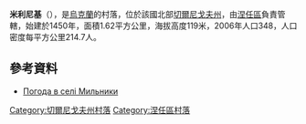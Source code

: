 {{coord|51|2|11|N|31|44|30|E|scale:100000|display=title}}

'''米利尼基'''（{{lang-uk|Мильники}}），是[[烏克蘭|烏克蘭]]的村落，位於該國北部[[切爾尼戈夫州|切爾尼戈夫州]]，由[[涅任區|涅任區]]負責管轄，始建於1450年，面積1.62平方公里，海拔高度119米，2006年人口348，人口密度每平方公里214.7人。

==參考資料==
* [http://weather.in.ua/ua/chernigovskaja/5927 Погода в селі Мильники]

[[Category:切爾尼戈夫州村落|Category:切爾尼戈夫州村落]]
[[Category:涅任區村落|Category:涅任區村落]]


{{Chernihiv-geo-stub}}